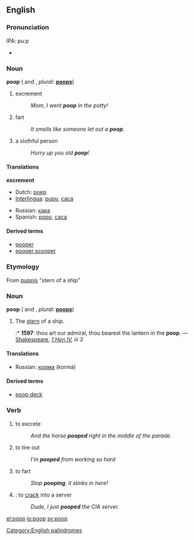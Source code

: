 {{rfc|Need to be split by level-3 etymology headings. Each needs separate pronunciation section as homonym 1 uses a short oo in Australia but homonym 2 always uses long oo}}
==English==
[[Category:English palindromes]]
===Pronunciation===
IPA: puːp
*{{audio|En-ca-poop.ogg|Audio (CA)}}

===Noun===
'''poop'''  ({{uncountable}} and {{countable}}, ''plural:'' '''[[poops]]''')

# excrement
#:''Mom, I went '''poop''' in the potty!''
# fart
#:''It smells like someone let out a '''poop'''.''
# a slothful person
#:''Hurry up you old '''poop'''!'' 

====Translations====
'''excrement'''
{{top}}
*Dutch: [[poep]]
*[[Interlingua]]: [[pupu]], [[caca]]
{{mid}}
*Russian: [[кака#Russian|кака]] {{f}}
*Spanish: [[popo]], [[caca]]
{{bottom}}

====Derived terms====
* [[pooper]]
* [[pooper scooper]]

===Etymology===
From {{L.}} [[puppis]] "stern of a ship"

===Noun===
'''poop'''  ({{uncountable}} and {{countable}}, ''plural:'' '''[[poops]]''')

# The [[stern]] of a ship.
#:* '''1597''': thou art our admiral, thou bearest the lantern in the '''poop'''. — [[Shakespeare]], ''[http://en.wikisource.org/wiki/The_First_Part_of_King_Henry_the_Fourth 1 Hen IV], iii 3''

====Translations====
*Russian: [[корма]] (kormá) {{f}}

====Derived terms====
*[[poop deck]]

===Verb===
{{en-verb}}

# to excrete
#:''And the horse '''pooped''' right in the middle of the parade.''
# to tire out
#:''I'm '''pooped''' from working so hard''
# to fart
#:''Stop '''pooping''', it stinks in here!''
# {{computing}}: to [[crack]] into a server
#:''Dude, I just '''pooped''' the CIA server.''

[[el:poop]]
[[io:poop]]
[[sv:poop]]